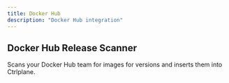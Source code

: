 ```yaml
---
title: Docker Hub
description: "Docker Hub integration"
---
```


## Docker Hub Release Scanner

Scans your Docker Hub team for images for versions and inserts them into
Ctrlplane.
